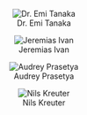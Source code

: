 ::: {layout-ncol=4 style="text-align:center;"}


![Dr. Emi Tanaka](`r photo_path`images/team/emi-square.png){.circle-image-120}

![Jeremias Ivan](`r photo_path`images/team/jeremias-ivan.jpg){.circle-image-120}

![Audrey Prasetya](`r photo_path`images/team/avatar2.png){.circle-image-120}


![Nils Kreuter](`r photo_path`images/team/avatar3.png){.circle-image-120}


:::